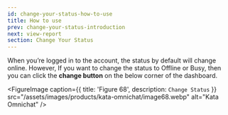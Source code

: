 ```yaml
---
id: change-your-status-how-to-use
title: How to use
prev: change-your-status-introduction
next: view-report
section: Change Your Status
---
```


When you’re logged in to the account, the status by default will change online. However, If you want to change the status to Offline or Busy, then you can click the **change button** on the below corner of the dashboard.

<FigureImage
  caption={{ title: 'Figure 68', description: `Change Status` }}
  src="/assets/images/products/kata-omnichat/image68.webp"
  alt="Kata Omnichat"
/>
